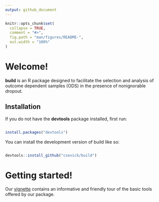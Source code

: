 ---
output: github_document
---

<!-- README.md is generated from README.Rmd. Please edit that file -->

```{r, include = FALSE}
knitr::opts_chunk$set(
  collapse = TRUE,
  comment = "#>",
  fig.path = "man/figures/README-",
  out.width = "100%"
)
```

# Welcome! 

**build** is an R package designed to facilitate the selection and analysis of outcome dependent samples (ODS) in the presence of nonignorable dropout.

## Installation

If you do not have the **devtools** package installed, first run:

``` r

install.packages("devtools")

```

You can install the development version of build like so:

``` r

devtools::install_github("csevick/build")

```

# Getting started!

Our [vignette](https://github.com/csevick/build/doc/V1_BUILD_applied_analysis.pdf) contains an informative and friendly tour of the basic tools offered by our package.
